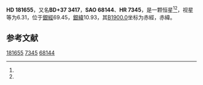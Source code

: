 {{Starbox begin
| name = HD 181655
}}
{{Starbox observe
| epoch = [[J2000.0|J2000.0]]
| constell = {{星座名待查}}<ref name=SIMBAD>{{cite web
 | url=http://simbad.u-strasbg.fr/simbad/sim-id?Ident=HR+7345
 | title =Pulsating variable Star
 | publisher=Centre de Données astronomiques de Strasbourg
 | work=SIMBAD
 | accessdate=2012-07-13}}</ref><ref name=DATA>{{cite web
 | url=http://vizier.u-strasbg.fr/viz-bin/VizieR-5?-out.add=.&-source=5050&-corr=PK=HR&-out.max=9999&HR=7345
 | title=VizieR Detailed Page
 | accessdate=2012-07-13
 | archive-date=2016-03-05
 | archive-url=https://web.archive.org/web/20160305004459/http://vizier.u-strasbg.fr/viz-bin/VizieR-5?-out.add=.&-source=5050&-corr=PK=HR&-out.max=9999&HR=7345
 | dead-url=no
 }}</ref>
| 星官 = 
| ra = {{RA|19|19|38.9}}<ref name=SIMBAD /><ref name=DATA />
| dec = {{DEC|+37|19|50}}<ref name=SIMBAD /><ref name=DATA />
| appmag_v = 6.31<ref name=SIMBAD /><ref name=DATA />
}}
{{Starbox character
| class = G8V<ref name=SIMBAD /><ref name=DATA />
| b-v = 0.68<ref name=SIMBAD /><ref name=DATA />
| u-b = 0.21<ref name=SIMBAD /><ref name=DATA />
| r-i = <ref name=SIMBAD /><ref name=DATA />
| variable = 
}}
{{Starbox astrometry
| radial_v = 0.21
| prop_mo_ra = 2
| parallax = 0.038
| p_error = 
}}
{{Starbox catalog
| names =BD+37 3417，[[SAO星表|SAO]] 68144，[[HD星表|HD]] 181655，[[HR星表|HR]] 7345}}
{{Starbox reference |Simbad=HR+7345}}
{{Starbox end}}

'''HD 181655'''，又名'''BD+37 3417'''，'''SAO 68144'''、'''HR 7345'''，是一颗恒星<ref name=SIMBAD /><ref name=DATA />，视星等为6.31，位于[[銀道座標系|銀經]]69.45，[[銀道座標系|銀緯]]10.93，其[[B1900.0|B1900.0]]坐标为赤經{{RA|19|16|7.8}}，赤緯{{DEC|+37|10.93|0}}。

== 参考文献 ==
{{reflist}}

{{star-stub}}

[[Category:HD和HDE天體|181655]]
[[Category:HR天體|7345]]
[[Category:SAO天體|68144]]